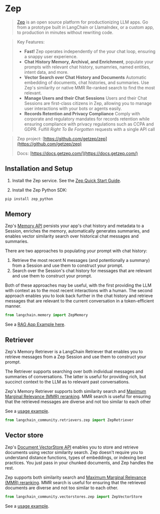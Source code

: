 # Zep

>[Zep](http://www.getzep.com) is an open source platform for productionizing LLM apps. Go from a prototype
built in LangChain or LlamaIndex, or a custom app, to production in minutes without
rewriting code.

>Key Features:
>
>- **Fast!** Zep operates independently of the your chat loop, ensuring a snappy user experience.
>- **Chat History Memory, Archival, and Enrichment**, populate your prompts with relevant chat history, sumamries, named entities, intent data, and more.
>- **Vector Search over Chat History and Documents** Automatic embedding of documents, chat histories, and summaries. Use Zep's similarity or native MMR Re-ranked search to find the most relevant.
>- **Manage Users and their Chat Sessions** Users and their Chat Sessions are first-class citizens in Zep, allowing you to manage user interactions with your bots or agents easily.
>- **Records Retention and Privacy Compliance** Comply with corporate and regulatory mandates for records retention while ensuring compliance with privacy regulations such as CCPA and GDPR. Fulfill *Right To Be Forgotten* requests with a single API call

>Zep project: [https://github.com/getzep/zep](https://github.com/getzep/zep)
>
>Docs: [https://docs.getzep.com/](https://docs.getzep.com/)


## Installation and Setup

1. Install the Zep service. See the [Zep Quick Start Guide](https://docs.getzep.com/deployment/quickstart/).

2. Install the Zep Python SDK:

```bash
pip install zep_python
```

## Memory

Zep's [Memory API](https://docs.getzep.com/sdk/chat_history/) persists your app's chat history and metadata to a Session, enriches the memory, automatically generates summaries, and enables vector similarity search over historical chat messages and summaries.

There are two approaches to populating your prompt with chat history:

1. Retrieve the most recent N messages (and potentionally a summary) from a Session and use them to construct your prompt.
2. Search over the Session's chat history for messages that are relevant and use them to construct your prompt.

Both of these approaches may be useful, with the first providing the LLM with context as to the most recent interactions with a human. The second approach enables you to look back further in the chat history and retrieve messages that are relevant to the current conversation in a token-efficient manner. 

```python
from langchain.memory import ZepMemory
```

See a [RAG App Example here](/docs/integrations/memory/zep_memory).

## Retriever

Zep's Memory Retriever is a LangChain Retriever that enables you to retrieve messages from a Zep Session and use them to construct your prompt.

The Retriever supports searching over both individual messages and summaries of conversations. The latter is useful for providing rich, but succinct context to the LLM as to relevant past conversations.

Zep's Memory Retriever supports both similarity search and [Maximum Marginal Relevance (MMR) reranking](https://docs.getzep.com/sdk/search_query/). MMR search is useful for ensuring that the retrieved messages are diverse and not too similar to each other

See a [usage example](/docs/integrations/retrievers/zep_memorystore).

```python
from langchain_community.retrievers.zep import ZepRetriever
```

## Vector store

Zep's [Document VectorStore API](https://docs.getzep.com/sdk/documents/) enables you to store and retrieve documents using vector similarity search. Zep doesn't require you to understand 
distance functions, types of embeddings, or indexing best practices. You just pass in your chunked documents, and Zep handles the rest.

Zep supports both similarity search and [Maximum Marginal Relevance (MMR) reranking](https://docs.getzep.com/sdk/search_query/). 
MMR search is useful for ensuring that the retrieved documents are diverse and not too similar to each other.

```python
from langchain_community.vectorstores.zep import ZepVectorStore
```

See a [usage example](/docs/integrations/vectorstores/zep).